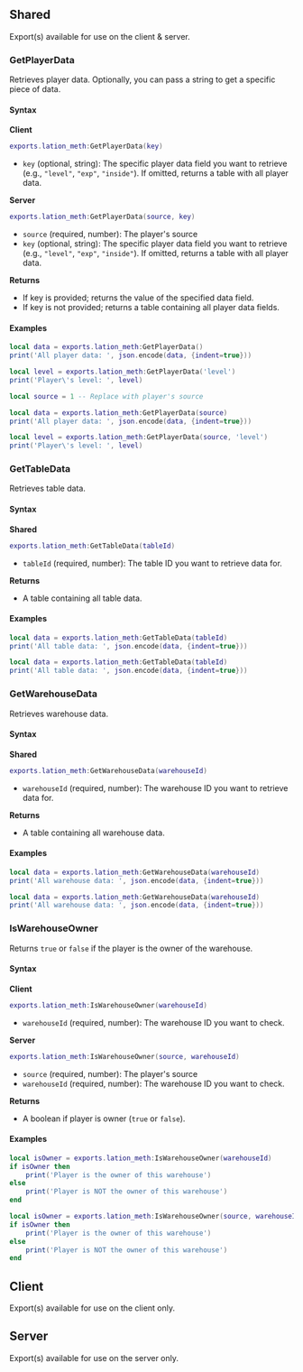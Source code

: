 ## Shared
Export(s) available for use on the client & server.

### GetPlayerData
Retrieves player data. Optionally, you can pass a string to get a specific piece of data.

#### Syntax

**Client**
```lua copy
exports.lation_meth:GetPlayerData(key)
```
* `key` (optional, string): The specific player data field you want to retrieve (e.g., `"level"`, `"exp"`, `"inside"`). If omitted, returns a table with all player data.

**Server**
```lua copy
exports.lation_meth:GetPlayerData(source, key)
```
* `source` (required, number): The player's source
* `key` (optional, string): The specific player data field you want to retrieve (e.g., `"level"`, `"exp"`, `"inside"`). If omitted, returns a table with all player data.

**Returns**
* If key is provided; returns the value of the specified data field.
* If key is not provided; returns a table containing all player data fields.

#### Examples
```lua filename="client.lua" copy
local data = exports.lation_meth:GetPlayerData()
print('All player data: ', json.encode(data, {indent=true}))

local level = exports.lation_meth:GetPlayerData('level')
print('Player\'s level: ', level)
```
```lua filename="server.lua" copy
local source = 1 -- Replace with player's source

local data = exports.lation_meth:GetPlayerData(source)
print('All player data: ', json.encode(data, {indent=true}))

local level = exports.lation_meth:GetPlayerData(source, 'level')
print('Player\'s level: ', level)
```

### GetTableData
Retrieves table data.

#### Syntax

**Shared**
```lua copy
exports.lation_meth:GetTableData(tableId)
```
* `tableId` (required, number): The table ID you want to retrieve data for.

**Returns**
* A table containing all table data.

#### Examples  
```lua filename="client.lua" copy
local data = exports.lation_meth:GetTableData(tableId)
print('All table data: ', json.encode(data, {indent=true}))
```
```lua filename="server.lua" copy
local data = exports.lation_meth:GetTableData(tableId)
print('All table data: ', json.encode(data, {indent=true}))
```

### GetWarehouseData
Retrieves warehouse data.

#### Syntax

**Shared**
```lua copy
exports.lation_meth:GetWarehouseData(warehouseId)
```
* `warehouseId` (required, number): The warehouse ID you want to retrieve data for.

**Returns**
* A table containing all warehouse data.

#### Examples  
```lua filename="client.lua" copy
local data = exports.lation_meth:GetWarehouseData(warehouseId)
print('All warehouse data: ', json.encode(data, {indent=true}))
```
```lua filename="server.lua" copy
local data = exports.lation_meth:GetWarehouseData(warehouseId)
print('All warehouse data: ', json.encode(data, {indent=true}))
```

### IsWarehouseOwner
Returns ```true``` or ```false``` if the player is the owner of the warehouse.

#### Syntax

**Client**
```lua copy
exports.lation_meth:IsWarehouseOwner(warehouseId)
```
* `warehouseId` (required, number): The warehouse ID you want to check.

**Server**
```lua copy
exports.lation_meth:IsWarehouseOwner(source, warehouseId)
```
* `source` (required, number): The player's source
* `warehouseId` (required, number): The warehouse ID you want to check.

**Returns**
* A boolean if player is owner (```true``` or ```false```).

#### Examples  
```lua filename="client.lua" copy
local isOwner = exports.lation_meth:IsWarehouseOwner(warehouseId)
if isOwner then
    print('Player is the owner of this warehouse')
else
    print('Player is NOT the owner of this warehouse')
end
```

```lua filename="server.lua" copy
local isOwner = exports.lation_meth:IsWarehouseOwner(source, warehouseId)
if isOwner then
    print('Player is the owner of this warehouse')
else
    print('Player is NOT the owner of this warehouse')
end
```

## Client
Export(s) available for use on the client only.

## Server
Export(s) available for use on the server only.